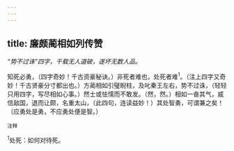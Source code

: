 ```yaml
---
---
---
```

title: 廉颇蔺相如列传赞
---



*“势不过诛”四字，千载无人道破，遂坏无数人品。*

知死必勇，（四字奇妙！千古资豪秘诀。）非死者难也，处死者难<sup>1</sup>。（注上四字又奇妙！千古贤豪分寸都出也。）方蔺相如引璧睨柱，及叱秦王左右，势不过诛，（轻轻只用四字，写尽相如心事。）然士或怯懦而不敢发。（然，然。）相如一奋其气，威信敌国，退而让颇，名重太山，（此四句，连读益妙！）其处智勇，可谓兼之矣！（应勇处是勇，不应勇处便是智。）

<sup>注释</sup>

<sup>1</sup>处死：如何对待死。